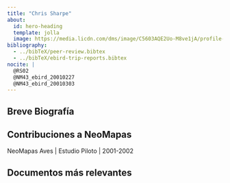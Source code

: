 ```yaml
---
title: "Chris Sharpe"
about:
  id: hero-heading
  template: jolla
  image: https://media.licdn.com/dms/image/C5603AQE2Uo-M8ve1jA/profile-displayphoto-shrink_200_200/0/1574699241389?e=2147483647&v=beta&t=7s0EBQgb-NTO459Nnl451twdgA9fYGnITnMDSF7nYIM
bibliography:
  - ../bibTeX/peer-review.bibtex
  - ../bibTeX/ebird-trip-reports.bibtex
nocite: |
  @RS02
  @NM43_ebird_20010227
  @NM43_ebird_20010303
---
```


:::{#hero-heading}

## Breve Biografía


## Contribuciones a NeoMapas


NeoMapas Aves | Estudio Piloto | 2001-2002

:::
 



## Documentos más relevantes

::: {#refs}
:::